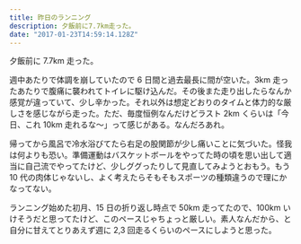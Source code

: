 ```yaml
---
title: 昨日のランニング
description: 夕飯前に7.7km走った。
date: "2017-01-23T14:59:14.128Z"
---
```


夕飯前に 7.7km 走った。

週中あたりで体調を崩していたので 6 日間と過去最長に間が空いた。3km 走ったあたりで腹痛に襲われてトイレに駆け込んだ。その後また走り出したらなんか感覚が違っていて、少し辛かった。それ以外は想定どおりのタイムと体力的な厳しさを感じながら走った。ただ、毎度恒例なんだけどラスト 2km くらいは「今日、これ 10km 走れるな〜」って感じがある。なんだろあれ。

帰ってから風呂で冷水浴びてたら右足の股関節が少し痛いことに気づいた。怪我は何よりも恐い。準備運動はバスケットボールをやってた時の頃を思い出して適当に自己流でやってたけど、少しググったりして見直してみようとおもう。もう 10 代の肉体じゃないし、よく考えたらそもそもスポーツの種類違うので理にかなってない。

ランニング始めた初月、15 日の折り返し時点で 50km 走ってたので、100km いけそうだと思ってたけど、このペースじゃちょっと厳しい。素人なんだから、と自分に甘えてとりあえず週に 2,3 回走るくらいのペースにしようと思った。
